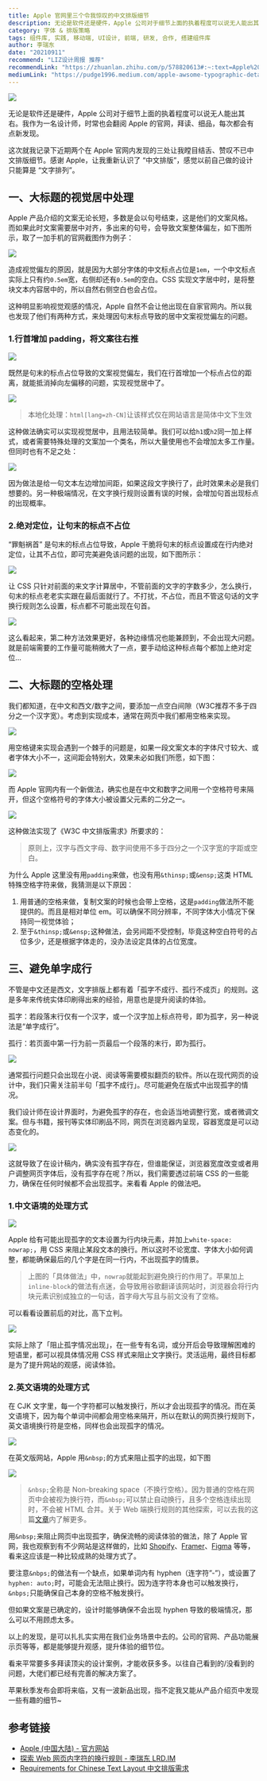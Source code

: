 ```yaml
---
title: Apple 官网里三个令我惊叹的中文排版细节
description: 无论是软件还是硬件，Apple 公司对于细节上面的执着程度可以说无人能出其右。我作为一名设计师，时常也会翻阅 Apple 的官网，拜读、细品，每次都会有点新发现。
category: 字体 & 排版策略
tags: 组件库, 实践, 移动端, UI设计, 前端, 研发, 合作, 搭建组件库
author: 李瑞东
date: "20210911"
recommend: "LIZ设计周报 推荐"
recommendLink: "https://zhuanlan.zhihu.com/p/578820613#:~:text=Apple%20%E5%AE%98%E7%BD%91%E9%87%8C%E4%B8%89%E4%B8%AA%E4%BB%A4%E6%88%91%E6%83%8A%E5%8F%B9%E7%9A%84%E4%B8%AD%E6%96%87%E6%8E%92%E7%89%88%E7%BB%86%E8%8A%82"
mediumLink: "https://pudge1996.medium.com/apple-awsome-typographic-details-a5705d31417"
---
```


![](https://lrdim.oss-cn-shenzhen.aliyuncs.com/blogimg/2021-08-15-a5705d31417/01.png)

无论是软件还是硬件，Apple 公司对于细节上面的执着程度可以说无人能出其右。我作为一名设计师，时常也会翻阅 Apple 的官网，拜读、细品，每次都会有点新发现。

这次就我记录下近期两个在 Apple 官网内发现的三处让我瞠目结舌、赞叹不已中文排版细节。感谢 Apple，让我重新认识了 “中文排版”，感觉以前自己做的设计只能算是 “文字排列”。

## 一、大标题的视觉居中处理

Apple 产品介绍的文案无论长短，多数是会以句号结束，这是他们的文案风格。而如果此时文案需要居中对齐，多出来的句号，会导致文案整体偏左，如下图所示，取了一加手机的官网截图作为例子：

![](https://lrdim.oss-cn-shenzhen.aliyuncs.com/blogimg/2021-08-15-a5705d31417/02.png)

造成视觉偏左的原因，就是因为大部分字体的中文标点占位是`1em`，一个中文标点实际上只有约`0.5em`宽，右侧却还有`0.5em`的空白。CSS 实现文字居中时，是将整块文本内容居中的，所以自然右侧空白也会占位。

这种明显影响视觉观感的情况，Apple 自然不会让他出现在自家官网内。所以我也发现了他们有两种方式，来处理因句末标点导致的居中文案视觉偏左的问题。

### 1.行首增加 padding，将文案往右推

![](https://lrdim.oss-cn-shenzhen.aliyuncs.com/blogimg/2021-08-15-a5705d31417/03.png)

既然是句末的标点占位导致的文案视觉偏左，我们在行首增加一个标点占位的距离，就能抵消掉向左偏移的问题，实现视觉居中了。

![](https://lrdim.oss-cn-shenzhen.aliyuncs.com/blogimg/2021-08-15-a5705d31417/04.png)

> 本地化处理：`html[lang=zh-CN]`让该样式仅在网站语言是简体中文下生效

这种做法确实可以实现视觉居中，且用法较简单。我们可以给`h1`或`h2`同一加上样式，或者需要特殊处理的文案加一个类名，所以大量使用也不会增加太多工作量。但同时也有不足之处：

![](https://lrdim.oss-cn-shenzhen.aliyuncs.com/blogimg/2021-08-15-a5705d31417/05.png)

因为做法是给一句文本左边增加间距，如果这段文字换行了，此时效果未必是我们想要的。另一种极端情况，在文字换行规则设置有误的时候，会增加句首出现标点的出现概率。

### 2.绝对定位，让句末的标点不占位

“罪魁祸首” 是句末的标点占位导致，Apple 干脆将句末的标点设置成在行内绝对定位，让其不占位，即可完美避免该问题的出现，如下图所示：

![](https://lrdim.oss-cn-shenzhen.aliyuncs.com/blogimg/2021-08-15-a5705d31417/06.png)

让 CSS 只针对前面的来文字计算居中，不管前面的文字的字数多少，怎么换行，句末的标点老老实实跟在最后面就行了。不打扰，不占位，而且不管这句话的文字换行规则怎么设置，标点都不可能出现在句首。

![](https://lrdim.oss-cn-shenzhen.aliyuncs.com/blogimg/2021-08-15-a5705d31417/07.png)

这么看起来，第二种方法效果更好，各种边缘情况也能兼顾到，不会出现大问题。就是前端需要的工作量可能稍微大了一点，要手动给这种标点每个都加上绝对定位…

## 二、大标题的空格处理

我们都知道，在中文和西文/数字之间，要添加一点空白间隙（W3C推荐不多于四分之一个汉字宽）。考虑到实现成本，通常在网页中我们都用空格来实现。

![](https://lrdim.oss-cn-shenzhen.aliyuncs.com/blogimg/2021-08-15-a5705d31417/08.png)

用空格键来实现会遇到一个棘手的问题是，如果一段文案文本的字体尺寸较大、或者字体大小不一，这间距会特别大，效果未必如我们所愿，如下图：

![](https://lrdim.oss-cn-shenzhen.aliyuncs.com/blogimg/2021-08-15-a5705d31417/09.png)

而 Apple 官网内有一个新做法，确实也是在中文和数字之间用一个空格符号来隔开，但这个空格符号的字体大小被设置父元素的二分之一。

![](https://lrdim.oss-cn-shenzhen.aliyuncs.com/blogimg/2021-08-15-a5705d31417/10.png)

这种做法实现了《W3C 中文排版需求》所要求的：

> 原则上，汉字与西文字母、数字间使用不多于四分之一个汉字宽的字距或空白。

为什么 Apple 这里没有用`padding`来做，也没有用`&thinsp;`或`&ensp;`这类 HTML 特殊空格字符来做，我猜测是以下原因：

1. 用普通的空格来做，复制文案的时候也会带上空格，这是`padding`做法所不能提供的。而且是相对单位 em。可以确保不同分辨率，不同字体大小情况下保持同一视觉体验；
2. 至于`&thinsp;`或`&ensp;`这种做法，会另间距不受控制，毕竟这种空白符号的占位多少，还是根据字体走的，没办法设定具体的占位宽度。

## 三、避免单字成行

不管是中文还是西文，文字排版上都有着「孤字不成行、孤行不成页」的规则。这是多年来传统实体印刷得出来的经验，用意也是提升阅读的体验。

孤字：若段落末行仅有一个汉字，或一个汉字加上标点符号，即为孤字，另一种说法是“单字成行”。

孤行：若页面中第一行为前一页最后一个段落的末行，即为孤行。

![](https://lrdim.oss-cn-shenzhen.aliyuncs.com/blogimg/2021-08-15-a5705d31417/11.png)

通常孤行问题只会出现在小说、阅读等需要模拟翻页的软件。所以在现代网页的设计中，我们只需关注前半句「孤字不成行」。尽可能避免在版式中出现孤字的情况。

我们设计师在设计界面时，为避免孤字的存在，也会适当地调整行宽，或者微调文案。但与书籍，报刊等实体印刷品不同，网页在浏览器内呈现，容器宽度是可以动态变化的。

![](https://lrdim.oss-cn-shenzhen.aliyuncs.com/blogimg/2021-08-15-a5705d31417/12.png)

这就导致了在设计稿内，确实没有孤字存在，但谁能保证，浏览器宽度改变或者用户调整网页字体后，没有孤字存在呢？所以，我们需要透过前端 CSS 的一些能力，确保在任何时候都不会出现孤字。来看看 Apple 的做法吧。

### 1.中文语境的处理方式

![](https://lrdim.oss-cn-shenzhen.aliyuncs.com/blogimg/2021-08-15-a5705d31417/13.png)

Apple 给有可能出现孤字的文本设置为行内块元素，并加上`white-space: nowrap;`，用 CSS 来阻止某段文本的换行。所以这时不论宽度、字体大小如何调整，都能确保最后的几个字是在同一行内，不出现孤字的情景。

> 上图的「具体做法」中，`nowrap`就能起到避免换行的作用了。苹果加上`inline-block`的做法有点迷，会导致用谷歌翻译该网站时，浏览器会将行内块元素识别成独立的一句话，首字母大写且与前文没有了空格。

可以看看设置前后的对比，高下立判。

![](https://lrdim.oss-cn-shenzhen.aliyuncs.com/blogimg/2021-08-15-a5705d31417/14.png)

实际上除了「阻止孤字情况出现」，在一些专有名词，或分开后会导致理解困难的短语里，都可以视具体情况用 CSS 样式来阻止文字换行。灵活运用，最终目标都是为了提升网站的观感，阅读体验。

### 2.英文语境的处理方式

在 CJK 文字里，每一个字符都可以触发换行，所以才会出现孤字的情况。而在英文语境下，因为每个单词中间都会用空格来隔开，所以在默认的网页换行规则下，英文语境换行符是空格，同样也会出现孤字的情况。

![](https://lrdim.oss-cn-shenzhen.aliyuncs.com/blogimg/2021-08-15-a5705d31417/15.png)

在英文版网站，Apple 用`&nbsp;`的方式来阻止孤字的出现，如下图

![](https://lrdim.oss-cn-shenzhen.aliyuncs.com/blogimg/2021-08-15-a5705d31417/16.png)

> `&nbsp;`全称是 Non-breaking space（不换行空格）。因为普通的空格在网页中会被视为换行符，而`&nbsp;`可以禁止自动换行，且多个空格连续出现时，不会被 HTML 合并。关于 Web 端换行规则的其他探索，可以去我的这篇[文章](https://lrd.im/blog/2021-03-14)内了解更多。

用`&nbsp;`来阻止网页中出现孤字，确保流畅的阅读体验的做法，除了 Apple 官网，我也观察到有不少网站是这样做的，比如 [Shopify](https://www.shopify.com/)、[Framer](https://www.framer.com/)、[Figma](https://www.figma.com/) 等等，看来这应该是一种比较成熟的处理方式了。

要注意`&nbps;`的做法有一个缺点，如果单词内有 hyphen（连字符”-”），或设置了`hyphen: auto;`时，可能会无法阻止换行。因为连字符本身也可以触发换行，`&nbps;`只能确保自己本身的空格不触发换行。

但如果文案是已确定的，设计时能够确保不会出现 hyphen 导致的极端情况，那么可以不用顾虑太多。

以上的发现，是可以扎扎实实用在我们业务场景中去的。公司的官网、产品功能展示页等等，都是能够提升观感，提升体验的细节位。

看来平常要多多拜读顶尖的设计案例，才能收获多多。以往自己看到的/没看到的问题，大佬们都已经有完善的解决方案了。

苹果秋季发布会即将来临，又有一波新品出现，指不定我又能从产品介绍页中发现一些有趣的细节~

## 参考链接

- [Apple (中国大陆) - 官方网站](https://www.apple.com.cn/)
- [探索 Web 网页内字符的换行规则 - 李瑞东 LRD.IM](/blog/2021-03-14)
- [Requirements for Chinese Text Layout 中文排版需求](https://www.w3.org/TR/clreq/)